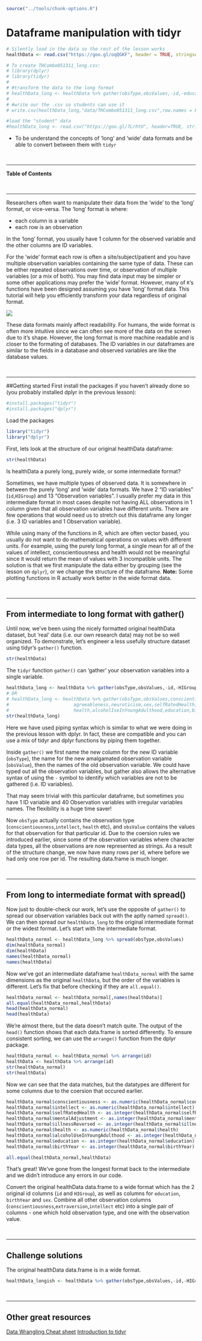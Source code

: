 
```r
source("../tools/chunk-options.R")
```

# Dataframe manipulation with tidyr

```r
# Silently load in the data so the rest of the lesson works
healthData <- read.csv("https://goo.gl/oqQGKF", header = TRUE, stringsAsFactors = FALSE)

# To create THCombo051311_long.csv:
# library(dplyr)
# library(tidyr)
# 
# #transform the data to the long format
# healthData_long <- healthData %>% gather(obsType,obsValues,-id,-education,-birthYear,-HIGroup)
# 
# #write our the .csv so students can use it
# write.csv(healthData_long,"data/THCombo051311_long.csv",row.names = FALSE)

#load the "student" data
#healthData_long <- read.csv("https://goo.gl/7LrhtU", header=TRUE, stringsAsFactors = FALSE)
```

<!--sec data-title="Learning Objective" data-id="obj" data-show=true data-collapse=false ces-->

* To be understand the concepts of 'long' and 'wide' data formats and be able to convert between them with `tidyr`

<!--endsec-->

<br>

---

**Table of Contents**

<!-- toc -->

<br>

---

Researchers often want to manipulate their data from the 'wide' to the 'long' format, or vice-versa. The 'long' format is where:

 - each column is a variable
 - each row is an observation

In the 'long' format, you usually have 1 column for the observed variable and the other columns are ID variables.


For the 'wide' format each row is often a site/subject/patient and you have multiple observation variables containing the same type of data. These can be either repeated observations over time, or observation of multiple variables (or a mix of both). You may find data input may be simpler or some other applications may prefer the 'wide' format. However, many of `R`'s functions have been designed assuming you have 'long' format data. This tutorial will help you efficiently transform your data regardless of original format.

![](../images/14-tidyr-fig1.png)

These data formats mainly affect readability. For humans, the wide format is often more intuitive since we can often see more of the data on the screen due to it's shape. However, the long format is more machine readable and is closer to the formating of databases. The ID variables in our dataframes are similar to the fields in a database and observed variables are like the database values.

<br>

---

##Getting started
First install the packages if you haven't already done so (you probably installed dplyr in the previous lesson):
```r
#install.packages("tidyr")
#install.packages("dplyr")
```

Load the packages
```r
library("tidyr")
library("dplyr")
```

First, lets look at the structure of our original healthData dataframe:
```r
str(healthData)
```

<!--sec data-title="Challenge 1" data-id="ch1" data-show=true data-collapse=false ces-->

Is healthData a purely long, purely wide, or some intermediate format?

<!--endsec-->

Sometimes, we have multiple types of observed data. It is somewhere in between the purely 'long' and 'wide' data formats. We have 2 "ID variables" (`id`,`HIGroup`) and 13 "Observation variables". I usually prefer my data in this intermediate format in most cases despite not having ALL observations in 1 column given that all observation variables have different units. There are few operations that would need us to stretch out this dataframe any longer (i.e. 3 ID variables and 1 Observation variable).

While using many of the functions in R, which are often vector based, you usually do not want to do mathematical operations on values with different units. For example, using the purely long format, a single mean for all of the values of intellect, conscientiousness and health would not be meaningful since it would return the mean of values with 3 incompatible units. The solution is that we first manipulate the data either by grouping (see the lesson on `dplyr`), or we change the structure of the dataframe.
**Note:** Some plotting functions in R actually work better in the wide format data.

<br>

---

## From intermediate to long format with gather()
Until now, we've been using the nicely formatted original healthData dataset, but 'real' data (i.e. our own research data) may not be so well organized. To demonstrate, let's engineer a less usefully structure dataset using tidyr's `gather()` function.

```r
str(healthData)
```

The `tidyr` function `gather()` can 'gather' your observation variables into a single variable.

```r
healthData_long <- healthData %>% gather(obsType,obsValues,-id,-HIGroup)
# OR
# healthData_long <- healthData %>% gather(obsType,obsValues,conscientiousness,extraversion,intellect,
#                        agreeableness,neuroticism,sex,selfRatedHealth,mentalAdjustment,illnessReversed,
#                        health,alcoholIseInYoungAdulthood,education,birthYear)
str(healthData_long)
```

Here we have used piping syntax which is similar to what we were doing in the previous lesson with dplyr. In fact, these are compatible and you can use a mix of tidyr and dplyr functions by piping them together.

Inside `gather()` we first name the new column for the new ID variable (`obsType`), the name for the new amalgamated observation variable (`obsValue`), then the names of the old observation variable. We could have typed out all the observation variables, but gather also allows the alternative syntax of using the `-` symbol to identify which variables are not to be gathered (i.e. ID variables).

That may seem trivial with this particular dataframe, but sometimes you have 1 ID variable and 40 Observation variables with irregular variables names. The flexibility is a huge time saver!

Now `obsType` actually contains the observation type (`conscientiousness`,`intellect`, `health` etc), and `obsValue` contains the values for that observation for that particular id. Due to the coersion rules we introduced earlier, since some of the observation variables where character data types, all the observations are now represented as strings. As a result of the structure change, we now have many rows per id, where before we had only one row per id. The resulting data.frame is much longer.

<br>

---

## From long to intermediate format with spread()
Now just to double-check our work, let's use the opposite of `gather()` to spread our observation variables back out with the aptly named `spread()`. We can then spread our `healthData_long` to the original intermediate format or the widest format. Let's start with the intermediate format.

```r
healthData_normal <- healthData_long %>% spread(obsType,obsValues)
dim(healthData_normal)
dim(healthData)
names(healthData_normal)
names(healthData)
```

Now we've got an intermediate dataframe `healthData_normal` with the same dimensions as the original `healthData`, but the order of the variables is different. Let's fix that before checking if they are `all.equal()`.

```r
healthData_normal <- healthData_normal[,names(healthData)]
all.equal(healthData_normal,healthData)
head(healthData_normal)
head(healthData)
```

We're almost there, but the data doesn't match quite. The output of the `head()` function shows that each data.frame is sorted differently. To ensure consistent sorting, we can use the `arrange()` function from the dplyr package.

```r
healthData_normal <- healthData_normal %>% arrange(id)
healthData <- healthData %>% arrange(id)
str(healthData_normal)
str(healthData)
```

Now we can see that the data matches, but the datatypes are different for some columns due to the coersion that occured earlier.

```r
healthData_normal$conscientiousness <- as.numeric(healthData_normal$conscientiousness)
healthData_normal$intellect <- as.numeric(healthData_normal$intellect)
healthData_normal$selfRatedHealth <- as.integer(healthData_normal$selfRatedHealth)
healthData_normal$mentalAdjustment <- as.integer(healthData_normal$mentalAdjustment)
healthData_normal$illnessReversed <- as.integer(healthData_normal$illnessReversed)
healthData_normal$health <- as.numeric(healthData_normal$health)
healthData_normal$alcoholUseInYoungAdulthood <- as.integer(healthData_normal$alcoholUseInYoungAdulthood)
healthData_normal$education <- as.integer(healthData_normal$education)
healthData_normal$birthYear <- as.integer(healthData_normal$birthYear)

all.equal(healthData_normal,healthData)
```

That's great! We've gone from the longest format back to the intermediate and we didn't introduce any errors in our code.

<!--sec data-title="Challenge 2" data-id="ch2" data-show=true data-collapse=false ces-->

Convert the original healthData data.frame to a wide format which has the 2 original id columns (`id` and `HIGroup`), as well as columns for `education`, `birthYear` and `sex`. Combine all other observation columns (`conscientiousness`,`extraversion`,`intellect` etc) into a single pair of columns - one which hold observation type, and one with the observation value.

<!--endsec-->

<br>

---

## Challenge solutions

<!--sec data-title="Solution to Challenge 1" data-id="ch1sol" data-show=true data-collapse=true ces-->

The original healthData data.frame is in a wide format.

<!--endsec-->

<!--sec data-title="Solution to Challenge 2" data-id="ch2sol" data-show=true data-collapse=true ces-->

```r
healthData_longish <- healthData %>% gather(obsType,obsValues,-id,-HIGroup,-education,-birthYear,-sex)
```

<!--endsec-->

<br>

---

## Other great resources

[Data Wrangling Cheat sheet](https://www.rstudio.com/wp-content/uploads/2015/02/data-wrangling-cheatsheet.pdf)
[Introduction to tidyr](https://cran.r-project.org/web/packages/tidyr/vignettes/tidy-data.html)	 
